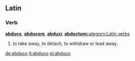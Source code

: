 ==Latin==

===Verb===
'''[[abduco]]''', '''[[abducere]]''', '''[[abduxi]]''', '''[[abductum]]'''[[category:Latin verbs]]
#to take away, to detach, to withdraw or lead away.

[[de:abduco]]
[[it:abduco]]
[[pl:abduco]]